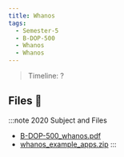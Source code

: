 ```yaml
---
title: Whanos
tags:
  - Semester-5
  - B-DOP-500
  - Whanos
  - Whanos
---
```

> Timeline: ?


## Files 📂

:::note 2020 Subject and Files
- [B-DOP-500_whanos.pdf](https://github.com/Studio-17/Epitech-Subjects/raw/main/Semester-5/B-DOP-500/Whanos/Whanos/B-DOP-500_whanos.pdf)
- [whanos_example_apps.zip](https://github.com/Studio-17/Epitech-Subjects/raw/main/Semester-5/B-DOP-500/Whanos/Whanos/whanos_example_apps.zip)
:::

